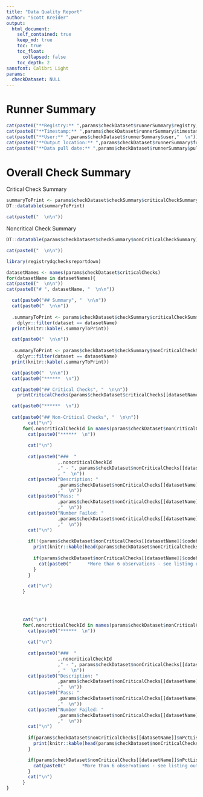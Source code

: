 ```yaml
---
title: "Data Quality Report"
author: "Scott Kreider"
output:
  html_document:
    self_contained: true
    keep_md: true
    toc: true
    toc_float:
      collapsed: false
    toc_depth: 2
sansfont: Calibri Light
params:
  checkDataset: NULL
---
```


# Runner Summary

```r
cat(paste0("**Registry:** ",params$checkDataset$runnerSummary$registry,"  \n"))
cat(paste0("**Timestamp:** ",params$checkDataset$runnerSummary$timestamp,"  \n"))
cat(paste0("**User:** ",params$checkDataset$runnerSummary$user,"  \n"))
cat(paste0("**Output location:** ",params$checkDataset$runnerSummary$folderLoc,"  \n"))
cat(paste0("**Data pull date:** ",params$checkDataset$runnerSummary$pullDate,"  \n"))
```

# Overall Check Summary

Critical Check Summary
```r
summaryToPrint <- params$checkDataset$checkSummary$criticalCheckSummary
DT::datatable(summaryToPrint)

cat(paste0("  \n\n"))
```

Noncritical Check Summary
```r
DT::datatable(params$checkDataset$checkSummary$nonCriticalCheckSummary)

cat(paste0("  \n\n"))

```


```r
library(registrydqchecksreportdown)

datasetNames <- names(params$checkDataset$criticalChecks)
for(datasetName in datasetNames){
cat(paste0("  \n\n"))
cat(paste0("# ", datasetName, "  \n\n"))

  cat(paste0("## Summary", "  \n\n"))
  cat(paste0("  \n\n"))
  
  .summaryToPrint <- params$checkDataset$checkSummary$criticalCheckSummary |>
    dplyr::filter(dataset == datasetName)
  print(knitr::kable(.summaryToPrint))

  cat(paste0("  \n\n"))
  
  .summaryToPrint <- params$checkDataset$checkSummary$nonCriticalCheckSummary |>
    dplyr::filter(dataset == datasetName)
  print(knitr::kable(.summaryToPrint))

  cat(paste0("  \n\n"))
  cat(paste0("******  \n"))

  cat(paste0("## Critical Checks", "  \n\n"))
    printCriticalChecks(params$checkDataset$criticalChecks[[datasetName]])

  cat(paste0("******  \n"))
    
  cat(paste0("## Non-Critical Checks", "  \n\n"))
        cat("\n")
      for(.noncriticalCheckId in names(params$checkDataset$nonCriticalChecks[[datasetName]]$codebookChecks)){
        cat(paste0("******  \n"))
        
        cat("\n")
    
        cat(paste0("###  "
                   ,.noncriticalCheckId
                   ," - ", params$checkDataset$nonCriticalChecks[[datasetName]]$codebookChecks[[.noncriticalCheckId]]$checkTitle
                   , "  \n"))
        cat(paste0("Description: "
                   ,params$checkDataset$nonCriticalChecks[[datasetName]]$codebookChecks[[.noncriticalCheckId]]$checkDescription
                   ,"  \n"))
        cat(paste0("Pass: "
                   ,params$checkDataset$nonCriticalChecks[[datasetName]]$codebookChecks[[.noncriticalCheckId]]$pass
                   ,"  \n"))
        cat(paste0("Number Failed: "
                   ,params$checkDataset$nonCriticalChecks[[datasetName]]$codebookChecks[[.noncriticalCheckId]]$values$n
                   ,"  \n"))
        cat("\n")
    
        if(!(params$checkDataset$nonCriticalChecks[[datasetName]]$codebookChecks[[.noncriticalCheckId]]$values$n %in% c(0, NULL))){
          print(knitr::kable(head(params$checkDataset$nonCriticalChecks[[datasetName]]$codebookChecks[[.noncriticalCheckId]]$listing)))
          
          if(params$checkDataset$nonCriticalChecks[[datasetName]]$codebookChecks[[.noncriticalCheckId]]$values$n > 6){
            cat(paste0("      *More than 6 observations - see listing output for full list of observations*  \n"))
          }
        }

        cat("\n")
      }

        
        
        
      cat("\n")
      for(.noncriticalCheckId in names(params$checkDataset$nonCriticalChecks[[datasetName]]$nPctList)){
        cat(paste0("******  \n"))
        
        cat("\n")
    
        cat(paste0("###  "
                   ,.noncriticalCheckId
                   ," - ", params$checkDataset$nonCriticalChecks[[datasetName]]$nPctList[[.noncriticalCheckId]]$checkTitle
                   , "  \n"))
        cat(paste0("Description: "
                   ,params$checkDataset$nonCriticalChecks[[datasetName]]$nPctList[[.noncriticalCheckId]]$checkDescription
                   ,"  \n"))
        cat(paste0("Pass: "
                   ,params$checkDataset$nonCriticalChecks[[datasetName]]$nPctList[[.noncriticalCheckId]]$pass
                   ,"  \n"))
        cat(paste0("Number Failed: "
                   ,params$checkDataset$nonCriticalChecks[[datasetName]]$nPctList[[.noncriticalCheckId]]$values$n
                   ,"  \n"))
        cat("\n")
    
        if(params$checkDataset$nonCriticalChecks[[datasetName]]$nPctList[[.noncriticalCheckId]]$values$n > 0){
          print(knitr::kable(head(params$checkDataset$nonCriticalChecks[[datasetName]]$nPctList[[.noncriticalCheckId]]$listing)))
        }

        if(params$checkDataset$nonCriticalChecks[[datasetName]]$nPctList[[.noncriticalCheckId]]$values$n > 6){
          cat(paste0("      *More than 6 observations - see listing output for full list of observations*  \n"))
        }
        cat("\n")
      }
}
```
